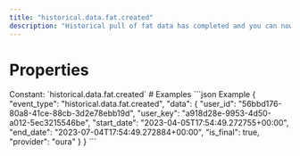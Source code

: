 ```yaml
---
title: "historical.data.fat.created"
description: "Historical pull of fat data has completed and you can now pull data for this resource."
---
```

# Properties
<ResponseField name="event_type" type="const string" required="true">
Constant: `historical.data.fat.created`
</ResponseField>
<ResponseField name="data" type="HistoricalDataCreated" required="true">
<Expandable title="HistoricalDataCreated" defaultOpen="true">
<ResponseField name="user_id" type="string" required="true">
</ResponseField>
<ResponseField name="user_key" type="string" required="true">
</ResponseField>
<ResponseField name="start_date" type="string" required="true">
</ResponseField>
<ResponseField name="end_date" type="string" required="true">
</ResponseField>
<ResponseField name="is_final" type="boolean" required="true">
</ResponseField>
<ResponseField name="provider" type="string" required="true">
</ResponseField>
</Expandable>
</ResponseField>
# Examples
<CodeGroup>
```json Example
{
  "event_type": "historical.data.fat.created",
  "data": {
    "user_id": "56bbd176-80a8-41ce-88cb-3d2e78ebb19d",
    "user_key": "a918d28e-9953-4d50-a012-5ec3215546be",
    "start_date": "2023-04-05T17:54:49.272755+00:00",
    "end_date": "2023-07-04T17:54:49.272884+00:00",
    "is_final": true,
    "provider": "oura"
  }
}
```
</CodeGroup>
